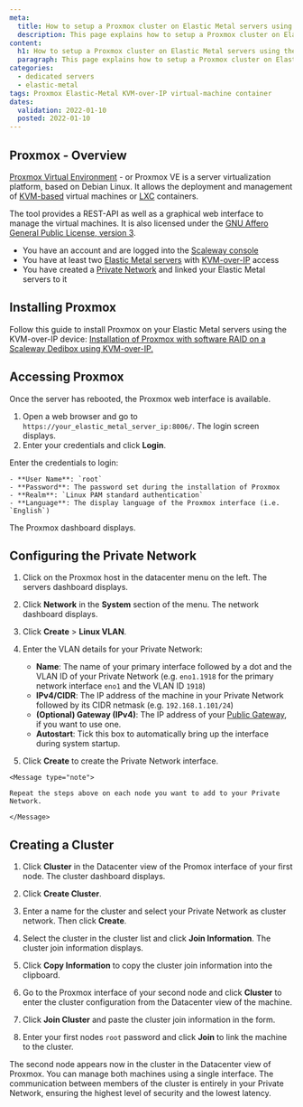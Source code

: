 ```yaml
---
meta:
  title: How to setup a Proxmox cluster on Elastic Metal servers using Private Networks
  description: This page explains how to setup a Proxmox cluster on Elastic Metal servers using the Private Networks feature
content:
  h1: How to setup a Proxmox cluster on Elastic Metal servers using the Private Networks feature
  paragraph: This page explains how to setup a Proxmox cluster on Elastic Metal servers using the Private Networks feature
categories:
  - dedicated servers
  - elastic-metal
tags: Proxmox Elastic-Metal KVM-over-IP virtual-machine container
dates:
  validation: 2022-01-10
  posted: 2022-01-10
---
```


## Proxmox - Overview

[Proxmox Virtual Environment](https://www.proxmox.com/en/proxmox-ve) - or Proxmox VE is a server virtualization platform, based on Debian Linux. It allows the deployment and management of [KVM-based](https://www.linux-kvm.org/page/Main_Page) virtual machines or [LXC](https://linuxcontainers.org/) containers.

The tool provides a REST-API as well as a graphical web interface to manage the virtual machines. It is also licensed under the [GNU Affero General Public License, version 3](https://www.gnu.org/licenses/agpl-3.0.html).

<Message type="requirement">

- You have an account and are logged into the [Scaleway console](https://console.scaleway.com)
- You have at least two [Elastic Metal servers](https://www.scaleway.com/en/dedibox/) with [KVM-over-IP](/dedibox/kvm-over-ip/concepts/#kvm-over-ip) access
- You have created a [Private Network](/elastic-metal/how-to/use-private-networks/) and linked your Elastic Metal servers to it

</Message>

## Installing Proxmox

Follow this guide to install Proxmox on your Elastic Metal servers using the KVM-over-IP device: [Installation of Proxmox with software RAID on a Scaleway Dedibox using KVM-over-IP.](/tutorials/proxmox-softraid/)

## Accessing Proxmox

Once the server has rebooted, the Proxmox web interface is available.

1. Open a web browser and go to `https://your_elastic_metal_server_ip:8006/`. The login screen displays. 
2. Enter your credentials and click **Login**.

  Enter the credentials to login:

    - **User Name**: `root`
    - **Password**: The password set during the installation of Proxmox
    - **Realm**: `Linux PAM standard authentication`
    - **Language**: The display language of the Proxmox interface (i.e. `English`)

  The Proxmox dashboard displays.

## Configuring the Private Network

1. Click on the Proxmox host in the datacenter menu on the left. The servers dashboard displays.

2. Click **Network** in the **System** section of the menu. The network dashboard displays. 

3. Click **Create** > **Linux VLAN**. 

    <Lightframe src="scaleway-proxmox-network-dashboard.png" alt="" />

4. Enter the VLAN details for your Private Network: 

    <Lightfrae src="scaleway-proxmox-vlan-details.png" alt="" />

    * **Name**: The name of your primary interface followed by a dot and the VLAN ID of your Private Network (e.g. `eno1.1918` for the primary network interface `eno1` and the VLAN ID `1918`)
    * **IPv4/CIDR**: The IP address of the machine in your Private Network followed by its CIDR netmask (e.g. `192.168.1.101/24`)
    * **(Optional) Gateway (IPv4)**: The IP address of your [Public Gateway](/network/vpc/concepts#public-gateway), if you want to use one.
    * **Autostart**: Tick this box to automatically bring up the interface during system startup.

  5. Click **Create** to create the Private Network interface.

    <Message type="note">

    Repeat the steps above on each node you want to add to your Private Network.

    </Message>

## Creating a Cluster 

1. Click **Cluster** in the Datacenter view of the Promox interface of your first node. The cluster dashboard displays.

    <Lightframe src="scaleway-proxmox-cluster-overview.png" alt="" />

2. Click **Create Cluster**. 

3. Enter a name for the cluster and select your Private Network as cluster network. Then click **Create**. 

    <Lightbox src="scaleway-proxmox-create-cluster.png" alt="" />

4. Select the cluster in the cluster list and click **Join Information**. The cluster join information displays.

    <Lightbox src="scaleway-proxmox-cluster-list.png" alt="" />

5. Click **Copy Information** to copy the cluster join information into the clipboard. 

6. Go to the Proxmox interface of your second node and click **Cluster** to enter the cluster configuration from the Datacenter view of the machine. 

7. Click **Join Cluster** and paste the cluster join information in the form. 
8. Enter your first nodes `root` password and click **Join** to link the machine to the cluster. 

    <Lightbox src="scaleway-proxmox-join-cluster.png" alt="" />

The second node appears now in the cluster in the Datacenter view of Proxmox. You can manage both machines using a single interface. The communication between members of the cluster is entirely in your Private Network, ensuring the highest level of security and the lowest latency. 

<Lightbox src="scalexay-proxmox-cluster-created.png" alt="" />